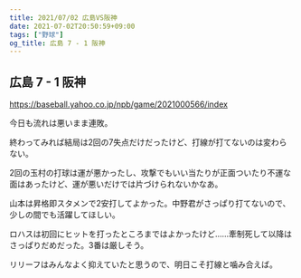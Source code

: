 ```yaml
---
title: 2021/07/02 広島VS阪神
date: 2021-07-02T20:50:59+09:00
tags: ["野球"]
og_title: 広島 7 - 1 阪神
---
```


## 広島 7 - 1 阪神

https://baseball.yahoo.co.jp/npb/game/2021000566/index

今日も流れは悪いまま連敗。

終わってみれば結局は2回の7失点だけだったけど、打線が打てないのは変わらない。

2回の玉村の打球は運が悪かったし、攻撃でもいい当たりが正面ついたり不運な面はあったけど、運が悪いだけでは片づけられないかなあ。

山本は昇格即スタメンで2安打してよかった。中野君がさっぱり打てないので、少しの間でも活躍してほしい。

ロハスは初回にヒットを打ったところまではよかったけど……牽制死して以降はさっぱりだめだった。3番は厳しそう。

リリーフはみんなよく抑えていたと思うので、明日こそ打線と噛み合えば。